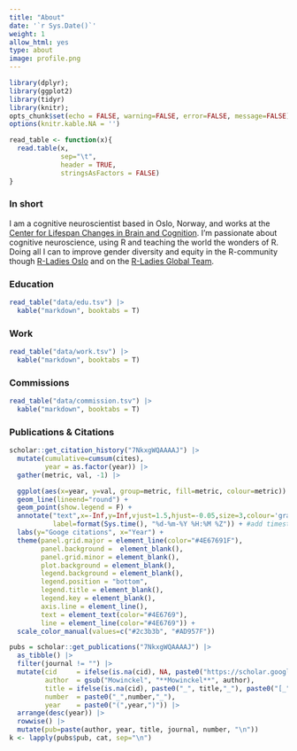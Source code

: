 ```yaml
---
title: "About"
date: '`r Sys.Date()`'
weight: 1
allow_html: yes
type: about
image: profile.png
---
```

 
```r
library(dplyr);
library(ggplot2)
library(tidyr)
library(knitr);
opts_chunk$set(echo = FALSE, warning=FALSE, error=FALSE, message=FALSE)
options(knitr.kable.NA = '')

read_table <- function(x){
  read.table(x, 
             sep="\t", 
             header = TRUE, 
             stringsAsFactors = FALSE)
}
```

### In short

I am a cognitive neuroscientist based in Oslo, Norway, and works at the [Center for Lifespan Changes in Brain and Cognition](www.oslobrains.no). I'm passionate about cognitive neuroscience, using R and teaching the world the wonders of R. Doing all I can to improve gender diversity and equity in the R-community though [R-Ladies Oslo](https://twitter.com/RLadies_Oslo) and on the [R-Ladies Global Team](https://rladies.org/about-us/team/). 

<!-- Download my [CV in pdf](/about/resume/am_mowinckel_cv.pdf) -->

<!--more-->

### Education  
```r
read_table("data/edu.tsv") |>  
  kable("markdown", booktabs = T)
```

### Work  
```r
read_table("data/work.tsv") |>  
  kable("markdown", booktabs = T)
```

### Commissions  
```r
read_table("data/commission.tsv") |>  
  kable("markdown", booktabs = T)
```

### Publications & Citations
```r
scholar::get_citation_history("7NkxgWQAAAAJ") |> 
  mutate(cumulative=cumsum(cites),
         year = as.factor(year)) |> 
  gather(metric, val, -1) |> 

  ggplot(aes(x=year, y=val, group=metric, fill=metric, colour=metric)) + 
  geom_line(lineend="round") + 
  geom_point(show.legend = F) +
  annotate("text",x=-Inf,y=Inf,vjust=1.5,hjust=-0.05,size=3,colour='gray',
           label=format(Sys.time(), "%d-%m-%Y %H:%M %Z")) + #add timestamp for the update
  labs(y="Googe citations", x="Year") +
  theme(panel.grid.major = element_line(color="#4E67691F"),
        panel.background =  element_blank(),
        panel.grid.minor = element_blank(),
        plot.background = element_blank(), 
        legend.background = element_blank(),
        legend.position = "bottom",
        legend.title = element_blank(),
        legend.key = element_blank(),
        axis.line = element_line(),
        text = element_text(color="#4E6769"),
        line = element_line(color="#4E6769")) +
  scale_color_manual(values=c("#2c3b3b", "#AD957F"))
```

```r
pubs = scholar::get_publications("7NkxgWQAAAAJ") |> 
  as_tibble() |> 
  filter(journal != "") |> 
  mutate(cid     = ifelse(is.na(cid), NA, paste0("https://scholar.google.no/scholar?oi=bibs&hl=en&cluster=", cid)), 
         author  = gsub("Mowinckel", "**Mowinckel**", author), 
         title = ifelse(is.na(cid), paste0("_", title,"_"), paste0("[_", title,"_](", cid, ")")), 
         number  = paste0("_",number,"_"),
         year    = paste0("(",year,")")) |> 
  arrange(desc(year)) |> 
  rowwise() |> 
  mutate(pub=paste(author, year, title, journal, number, "\n")) 
k <- lapply(pubs$pub, cat, sep="\n")

```

